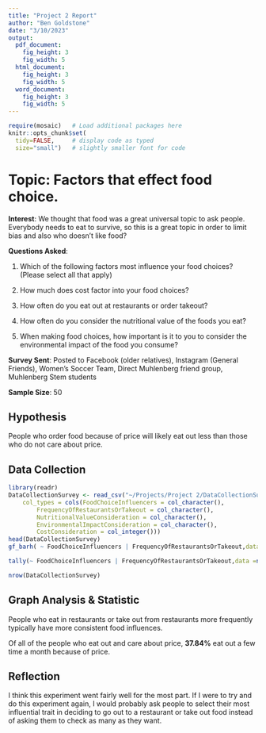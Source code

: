 ```yaml
---
title: "Project 2 Report"
author: "Ben Goldstone"
date: "3/10/2023"
output: 
  pdf_document:
    fig_height: 3
    fig_width: 5
  html_document:
    fig_height: 3
    fig_width: 5
  word_document:
    fig_height: 3
    fig_width: 5
---
```


```r
require(mosaic)   # Load additional packages here 
knitr::opts_chunk$set(
  tidy=FALSE,     # display code as typed
  size="small")   # slightly smaller font for code

```
# Topic: Factors that effect food choice.

**Interest**: We thought that food was a great universal topic to ask people. Everybody needs to eat to survive, so this is a great topic in order to limit bias and also who doesn't like food?

**Questions Asked**:

1. Which of the following factors most influence your food choices?  (Please select all that apply)

2. How much does cost factor into your food choices?

3. How often do you eat out at restaurants or order takeout?

4. How often do you consider the nutritional value of the foods you eat?

5. When making food choices, how important is it to you to consider the environmental impact of the food you consume?

**Survey Sent**: Posted to Facebook (older relatives), Instagram (General Friends), Women's Soccer Team, Direct Muhlenberg friend group, Muhlenberg Stem students


**Sample Size**: 50


## Hypothesis
People who order food because of price will likely eat out less than those who do not care about price.

## Data Collection

```r
library(readr)
DataCollectionSurvey <- read_csv("~/Projects/Project 2/DataCollectionSurvey.csv", 
    col_types = cols(FoodChoiceInfluencers = col_character(), 
        FrequencyOfRestaurantsOrTakeout = col_character(), 
        NutritionalValueConsideration = col_character(), 
        EnvironmentalImpactConsideration = col_character(), 
        CostConsideration = col_integer()))
head(DataCollectionSurvey)
gf_barh( ~ FoodChoiceInfluencers | FrequencyOfRestaurantsOrTakeout,data = na.omit(DataCollectionSurvey))

tally(~ FoodChoiceInfluencers | FrequencyOfRestaurantsOrTakeout,data =na.omit( DataCollectionSurvey))

nrow(DataCollectionSurvey)

```
## Graph Analysis & Statistic
People who eat in restaurants or take out from restaurants more frequently typically have more consistent food influences.

Of all of the people who eat out and care about price, **37.84%** eat out a few time a month because of price.


## Reflection

I think this experiment went fairly well for the most part. If I were to try and do this experiment again, I would probably ask people to select their most influential trait in deciding to go out to a restaurant or take out food instead of asking them to check as many as they want.